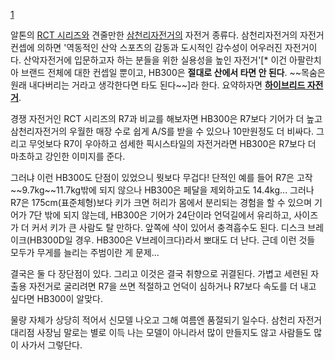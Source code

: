 [attachment:/HB300.PNG?width=600]

알톤의 [[RCT 시리즈]]와 견줄만한 [[삼천리자전거]]의 자전거 종류다. 삼천리자전거의 자전거 컨셉에 의하면 '역동적인 산악 스포츠의 감동과 도시적인 감수성이 어우러진 자전거이다. 산악자전거에 입문하고자 하는 분들을 위한 실용성을 높인 자전거'[* 이건 아팔란치아 브랜드 전체에 대한 컨셉일 뿐이고, HB300은 '''절대로 산에서 타면 안 된다'''. ~~목숨은 원래 내다버리는 거라고 생각한다면 타도 된다~~]라 한다. 요약하자면 '''[[하이브리드 자전거]]'''.

경쟁 자전거인 RCT 시리즈의 R7과 비교를 해보자면 HB300은 R7보다 기어가 더 높고 삼천리자전거의 우월한 매장 수로 쉽게 A/S를 받을 수 있으나 10만원정도 더 비싸다. 그리고 무엇보다 R7이 우아하고 섬세한 픽시스타일의 자전거라면 HB300은 R7보다 더 마초하고 강인한 이미지를 준다.

그러냐 이런 HB300도 단점이 있었으니 뭣보다 무겁다! 단적인 예를 들어 R7은 고작 ~~9.7kg~~11.7kg밖에 되지 않으나 HB300은 페달을 제외하고도 14.4kg... 그러나 R7은 175cm(표준체형)보다 키가 크면 허리가 몸에서 분리되는 경험을 할 수 있으며 기어가 7단 밖에 되지 않는데, HB300은 기어가 24단이라 언덕길에서 유리하고, 사이즈가 더 커서 키가 큰 사람도 탈 만하다. 앞쪽에 샥이 있어서 충격흡수도 된다. 디스크 브레이크(HB300D일 경우. HB300은 V브레이크다)라서 뽀대도 더 난다. 근데 이런 것들 모두가 무게를 늘리는 주범이란 게 문제...

결국은 둘 다 장단점이 있다. 그리고 이것은 결국 취향으로 귀결된다. 가볍고 세련된 자출용 자전거로 굴리려면 R7을 쓰면 적절하고 언덕이 심하거나 R7보다 속도를 더 내고 싶다면 HB300이 알맞다.

물량 자체가 상당히 적어서 신모델 나오고 그해 여름엔 품절되기 일수다. 삼천리 자전거 대리점 사장님 말로는 별로 이득 나는 모델이 아니라서 많이 만들지도 않고 사람들도 많이 사가서 그렇단다.
